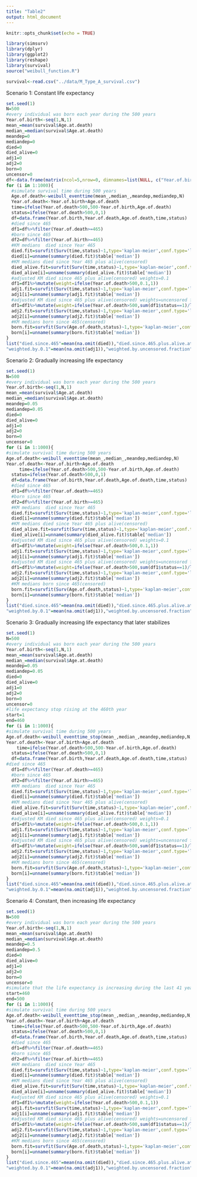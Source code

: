 ---
title: "Table2"
output: html_document
---

```{r setup, include=FALSE}
knitr::opts_chunk$set(echo = TRUE)
```

```{r loadpackage,ehco=FALSE}
library(simsurv)
library(dplyr)
library(ggplot2)
library(reshape)
library(survival)
source("weibull_function.R")
```

```{r read data,include=FALSE}
survival<-read.csv("../data/M_Type_A_survival.csv")
```

Scenario 1: Constant life expectancy

```{r KM scenario1, echo=FALSE}
set.seed(1)
N=500
#every individual was born each year during the 500 years
Year.of.birth<-seq(1,N,1)
mean_=mean(survival$Age.at.death)
median_=median(survival$Age.at.death)
meandep=0
mediandep=0
died=0
died_alive=0
adj1=0
adj2=0
born=0
uncensor=0
df<-data.frame(matrix(ncol=5,nrow=0, dimnames=list(NULL, c("Year.of.birth","Year.of.death","Age.of.death","time","status"))))
for (i in 1:1000){
  #simulate survival time during 500 years
  Age.of.death<-weibull_eventtime(mean_,median_,meandep,mediandep,N)
  Year.of.death<-Year.of.birth+Age.of.death
  time=ifelse(Year.of.death>500,500-Year.of.birth,Age.of.death)
  status=ifelse(Year.of.death>500,0,1)
  df=data.frame(Year.of.birth,Year.of.death,Age.of.death,time,status)
  #died since 465
  df1=df%>%filter(Year.of.death>=465)
  #born since 465
  df2=df%>%filter(Year.of.birth>=465)
  #KM medians  died since Year 465 
  died.fit=survfit(Surv(time,status)~1,type='kaplan-meier',conf.type='log',data=df1[df1$status==1,])
  died[i]=unname(summary(died.fit)$table['median'])
  #KM medians died since Year 465 plus alive(censored)
  died_alive.fit=survfit(Surv(time,status)~1,type='kaplan-meier',conf.type='log',data=df1)
  died_alive[i]=unname(summary(died_alive.fit)$table['median'])
  #adjusted KM died since 465 plus alive(censored) weights=0.1
  df1=df1%>%mutate(weight=ifelse(Year.of.death>500,0.1,1)) 
  adj1.fit=survfit(Surv(time,status)~1,type='kaplan-meier',conf.type='log',data=df1,weights=weight)
  adj1[i]=unname(summary(adj1.fit)$table['median'])
  #adjusted KM died since 465 plus alive(censored) weights=uncensored fraction 
  df1=df1%>%mutate(weight=ifelse(Year.of.death>500,sum(df1$status==1)/length(df1$status),1)) 
  adj2.fit=survfit(Surv(time,status)~1,type='kaplan-meier',conf.type='log',data=df1,weights=weight)
  adj2[i]=unname(summary(adj2.fit)$table['median'])
  #KM medians born since 465(censored)
  born.fit=survfit(Surv(Age.of.death,status)~1,type='kaplan-meier',conf.type='log',data=df2)
  born[i]=unname(summary(born.fit)$table['median'])
} 
list("died.since.465"=mean(na.omit(died)),"died.since.465.plus.alive.at.500(censored)"=mean(na.omit(died_alive)),
"weighted.by.0.1"=mean(na.omit(adj1)),"weighted.by.uncensored.fraction"=mean(na.omit(adj2)),"born.since.465"=mean(na.omit(born)))
```

Scenario 2: Gradually increasing life expectancy

```{r KM scenario2,echo=FALSE}
set.seed(1)
N=500
#every individual was born each year during the 500 years
Year.of.birth<-seq(1,N,1)
mean_=mean(survival$Age.at.death)
median_=median(survival$Age.at.death)
meandep=0.05
mediandep=0.05
died=0
died_alive=0
adj1=0
adj2=0
born=0
uncensor=0
for (i in 1:1000){
#simulate survival time during 500 years
Age.of.death<-weibull_eventtime(mean_,median_,meandep,mediandep,N)
Year.of.death<-Year.of.birth+Age.of.death
     time=ifelse(Year.of.death>500,500-Year.of.birth,Age.of.death)
  status=ifelse(Year.of.death>500,0,1)
  df=data.frame(Year.of.birth,Year.of.death,Age.of.death,time,status)
  #died since 465
  df1=df%>%filter(Year.of.death>=465)
  #born since 465
  df2=df%>%filter(Year.of.birth>=465)
  #KM medians  died since Year 465 
  died.fit=survfit(Surv(time,status)~1,type='kaplan-meier',conf.type='log',data=df1[df1$status==1,])
  died[i]=unname(summary(died.fit)$table['median'])
  #KM medians died since Year 465 plus alive(censored)
  died_alive.fit=survfit(Surv(time,status)~1,type='kaplan-meier',conf.type='log',data=df1)
  died_alive[i]=unname(summary(died_alive.fit)$table['median'])
  #adjusted KM died since 465 plus alive(censored) weights=0.1
  df1=df1%>%mutate(weight=ifelse(Year.of.death>500,0.1,1)) 
  adj1.fit=survfit(Surv(time,status)~1,type='kaplan-meier',conf.type='log',data=df1,weights=weight)
  adj1[i]=unname(summary(adj1.fit)$table['median'])
  #adjusted KM died since 465 plus alive(censored) weights=uncensored fraction 
  df1=df1%>%mutate(weight=ifelse(Year.of.death>500,sum(df1$status==1)/length(df1$status),1)) 
  adj2.fit=survfit(Surv(time,status)~1,type='kaplan-meier',conf.type='log',data=df1,weights=weight)
  adj2[i]=unname(summary(adj2.fit)$table['median'])
  #KM medians born since 465(censored)
  born.fit=survfit(Surv(Age.of.death,status)~1,type='kaplan-meier',conf.type='log',data=df2)
  born[i]=unname(summary(born.fit)$table['median'])
} 
list("died.since.465"=mean(na.omit(died)),"died.since.465.plus.alive.at.500(censored)"=mean(na.omit(died_alive)),
"weighted.by.0.1"=mean(na.omit(adj1)),"weighted.by.uncensored.fraction"=mean(na.omit(adj2)),"born.since.465"=mean(na.omit(born)))
```

Scenario 3: Gradually increasing life expectancy that later stabilizes

```{r KM scenario3,echo=FALSE}
set.seed(1)
N=500
#every individual was born each year during the 500 years
Year.of.birth<-seq(1,N,1)
mean_=mean(survival$Age.at.death)
median_=median(survival$Age.at.death)
meandep=0.05
mediandep=0.05
died=0
died_alive=0
adj1=0
adj2=0
born=0
uncensor=0
#life expectancy stop rising at the 460th year
start=1
end=460
for (i in 1:1000){
#simulate survival time during 500 years
Age.of.death<-weibull_eventtime_stop(mean_,median_,meandep,mediandep,N,start,end)
Year.of.death<-Year.of.birth+Age.of.death
    time=ifelse(Year.of.death>500,500-Year.of.birth,Age.of.death)
  status=ifelse(Year.of.death>500,0,1)
  df=data.frame(Year.of.birth,Year.of.death,Age.of.death,time,status)
#died since 465
  df1=df%>%filter(Year.of.death>=465)
  #born since 465
  df2=df%>%filter(Year.of.birth>=465)
  #KM medians  died since Year 465 
  died.fit=survfit(Surv(time,status)~1,type='kaplan-meier',conf.type='log',data=df1[df1$status==1,])
  died[i]=unname(summary(died.fit)$table['median'])
  #KM medians died since Year 465 plus alive(censored)
  died_alive.fit=survfit(Surv(time,status)~1,type='kaplan-meier',conf.type='log',data=df1)
  died_alive[i]=unname(summary(died_alive.fit)$table['median'])
  #adjusted KM died since 465 plus alive(censored) weights=0.1
  df1=df1%>%mutate(weight=ifelse(Year.of.death>500,0.1,1)) 
  adj1.fit=survfit(Surv(time,status)~1,type='kaplan-meier',conf.type='log',data=df1,weights=weight)
  adj1[i]=unname(summary(adj1.fit)$table['median'])
  #adjusted KM died since 465 plus alive(censored) weights=uncensored fraction 
  df1=df1%>%mutate(weight=ifelse(Year.of.death>500,sum(df1$status==1)/length(df1$status),1)) 
  adj2.fit=survfit(Surv(time,status)~1,type='kaplan-meier',conf.type='log',data=df1,weights=weight)
  adj2[i]=unname(summary(adj2.fit)$table['median'])
  #KM medians born since 465(censored)
  born.fit=survfit(Surv(Age.of.death,status)~1,type='kaplan-meier',conf.type='log',data=df2)
  born[i]=unname(summary(born.fit)$table['median'])
} 
list("died.since.465"=mean(na.omit(died)),"died.since.465.plus.alive.at.500(censored)"=mean(na.omit(died_alive)),
"weighted.by.0.1"=mean(na.omit(adj1)),"weighted.by.uncensored.fraction"=mean(na.omit(adj2)),"born.since.465"=mean(na.omit(born)))
```

Scenario 4: Constant, then increasing life expectancy

```{r KM scenario4,echo=FALSE}
set.seed(1)
N=500
#every individual was born each year during the 500 years
Year.of.birth<-seq(1,N,1)
mean_=mean(survival$Age.at.death)
median_=median(survival$Age.at.death)
meandep=0.5
mediandep=0.5
died=0
died_alive=0
adj1=0
adj2=0
born=0
uncensor=0
#simulate that the life expectancy is increasing during the last 41 years(1990-2010)
start=460
end=500
for (i in 1:1000){
#simulate survival time during 500 years
Age.of.death<-weibull_eventtime_stop(mean_,median_,meandep,mediandep,N,start,end)
Year.of.death<-Year.of.birth+Age.of.death
  time=ifelse(Year.of.death>500,500-Year.of.birth,Age.of.death)
  status=ifelse(Year.of.death>500,0,1)
  df=data.frame(Year.of.birth,Year.of.death,Age.of.death,time,status)
  #died since 465
  df1=df%>%filter(Year.of.death>=465)
  #born since 465
  df2=df%>%filter(Year.of.birth>=465)
  #KM medians  died since Year 465 
  died.fit=survfit(Surv(time,status)~1,type='kaplan-meier',conf.type='log',data=df1[df1$status==1,])
  died[i]=unname(summary(died.fit)$table['median'])
  #KM medians died since Year 465 plus alive(censored)
  died_alive.fit=survfit(Surv(time,status)~1,type='kaplan-meier',conf.type='log',data=df1)
  died_alive[i]=unname(summary(died_alive.fit)$table['median'])
  #adjusted KM died since 465 plus alive(censored) weights=0.1
  df1=df1%>%mutate(weight=ifelse(Year.of.death>500,0.1,1)) 
  adj1.fit=survfit(Surv(time,status)~1,type='kaplan-meier',conf.type='log',data=df1,weights=weight)
  adj1[i]=unname(summary(adj1.fit)$table['median'])
  #adjusted KM died since 465 plus alive(censored) weights=uncensored fraction 
  df1=df1%>%mutate(weight=ifelse(Year.of.death>500,sum(df1$status==1)/length(df1$status),1)) 
  adj2.fit=survfit(Surv(time,status)~1,type='kaplan-meier',conf.type='log',data=df1,weights=weight)
  adj2[i]=unname(summary(adj2.fit)$table['median'])
  #KM medians born since 465(censored)
  born.fit=survfit(Surv(Age.of.death,status)~1,type='kaplan-meier',conf.type='log',data=df2)
  born[i]=unname(summary(born.fit)$table['median'])
} 
list("died.since.465"=mean(na.omit(died)),"died.since.465.plus.alive.at.500(censored)"=mean(na.omit(died_alive)),
"weighted.by.0.1"=mean(na.omit(adj1)),"weighted.by.uncensored.fraction"=mean(na.omit(adj2)),"born.since.465"=mean(na.omit(born)))
```
